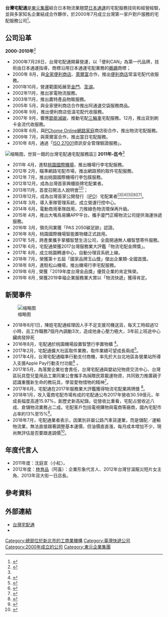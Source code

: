 {{Infobox Company
| local_code_name = TW
| local_code = 70624227
| other_name = 宅配通<br/>大嘴鳥
| foundation = 2000年7月28日
| location = {{ROC}}<br/>[[台北市|台北市]][[南港區|南港區]]三重路19之9號2樓([[南港軟體園區|南港軟體園區]])
| key_people = 董事長：邱純枝<br/>總經理：徐慶懿
| industry = [[運輸|運輸]][[物流|物流]][[倉儲|倉儲]][[服務業|服務業]]
| products = 
| services = 宅配運輸、倉儲物流
| revenue = 
| operating_income = 
| num_employees = 2000（2019年）<ref>{{Cite web|url=https://www.104.com.tw/jobbank/custjob/index.php?r=cust&j=5a60426d445c3e2230683b1d1d1d1d5f2443a363189j97|title=台灣宅配通股份有限公司-公司簡介及所有工作機會|accessdate=2018-12-26|author=|date=|work=|publisher=104人力銀行|language=zh-tw|archive-date=2019-06-08|archive-url=https://web.archive.org/web/20190608105909/https://www.104.com.tw/jobbank/custjob/index.php?r=cust&j=5a60426d445c3e2230683b1d1d1d1d5f2443a363189j97|dead-url=no}}</ref>
| parent = [[東元電機|東元電機]]
| divisions = 
| subsid = 
| zip_code = 
| capital = [[新臺幣|新臺幣]]10億元
| market_value = 
| accounting_period = 
| major_shareholder = 
| homepage = http://www.e-can.com.tw/
| footnotes = 
| company_name = 台灣宅配通股份有限公司
| company_name_en = Taiwan Pelican Express Co., Ltd.
| company_logo = [[檔案:Logo_台灣宅配通.png|檔案:Logo 台灣宅配通.png]]
| company_type = [[上市公司|上市公司]]
| traded_as = {{twse|2642}}
| company_slogan = 時刻用心 準時配達
| profit = 
| P/E ratio = 
| earnings per share = 
| Net asset value = 
| width = 
}}

'''台灣宅配通'''是[[東元集團|東元集團]]結合日本物流業翹楚[[日本通運|日本通運]]的宅配服務技術和經營經驗，並與多家知名企業結成合作夥伴，於2000年7月成立台灣第一家戶對戶服務的宅配服務公司<ref>{{Cite web|url=https://www.e-can.com.tw/aboutUs_brand.aspx|title=台灣宅配通-品牌故事|accessdate=2018-07-16|author=|date=|work=|publisher=台灣宅配通官網|language=zh-tw|archive-date=2019-08-30|archive-url=https://web.archive.org/web/20190830030019/https://www.e-can.com.tw/aboutUs_brand.aspx|dead-url=no}}</ref>。

== 公司沿革 ==
'''2000-2010年'''<ref name=ecan>{{Cite web|url=https://www.e-can.com.tw/aboutUs_history.aspx|title=台灣宅配通-公司沿革|accessdate=2018-12-26|author=|date=|work=|publisher=台灣宅配通官網|language=zh-tw|archive-date=2021-01-16|archive-url=https://web.archive.org/web/20210116123405/https://www.e-can.com.tw/aboutUs_history.aspx|dead-url=no}}</ref>
*2000年7月28日，台灣宅配通開幕營運，以「便利CAN」為第一代品牌，技術由日本通運指導，商標沿用日本通運宅配業務的[[鵜鶘|鵜鶘]]商標；
*2000年  8月，與[[全家便利商店|全家便利商店]]、[[萊爾富|萊爾富]]合作，推出[[便利商店|便利商店]]常溫宅配代收服務。
*2001年10月，營運範圍拓展至[[金門|金門]]、[[澎湖|澎湖]]。
*2002年11月，推出家電物流服務。
*2003年11月，推出農特產品物販服務。
*2005年  5月，與全家便利商店合作推出阿通速交袋服務商品。
*2006年  9月，推出便利商店低溫宅配代收服務。
*2007年  9月，響應[[節能減碳|節能減碳]]，推動宅配[[三輪車|三輪車]]宅配服務。12月，推出貨到刷卡金流代收服務。
*2008年  6月，與[[PChome_Online網路家庭|PChome Online網路家庭]]商店街合作，推出物流宅配服務。
*2009年  7月，與萊爾富合作，推出當日宅配服務。
*2010年  8月，通過「[[ISO_27001|ISO 27001]]資訊安全管理驗證服務」。
[[File:2013TIBE_Day5_Hall1_Pelican_Express_20130203.JPG|缩略图]]，世貿一館的台灣宅配通宅配服務區]]
'''2011年-迄今'''<ref name=ecan></ref>
*2011年  4月，進駐[[桃園國際機場|桃園國際機場]]，推出機場行李宅配服務。
*2012年  2月，瞄準網路宅配市場，推出網路預約取件宅配服務。
*2012年  7月，推出桃園國際機場行李包膜服務。
*2012年12月，成為台灣首家興櫃掛牌宅配業者。
*2013年11月，首度召開法人說明會[[台灣宅配通#cite_note-2|<sup>[2]</sup>]]；
*2013年12月，成為台灣首家公開發行（[[IPO|IPO]]）宅配業者[[台灣宅配通#cite_note-3|<sup>[3]</sup>]][[台灣宅配通#cite_note-4|<sup>[4]</sup>]][[台灣宅配通#cite_note-5|<sup>[5]</sup>]][[台灣宅配通#cite_note-6|<sup>[6]</sup>]][[台灣宅配通#cite_note-7|<sup>[7]</sup>]]。
*2014年  3月，導入車隊管理系統，成立營運行控中心。
*2014年  6月，電動商用車隊啟用，力推綠色物流環保再升級。
*2015年  4月，推出大嘴鳥易購APP平台。攜手廈門正暘物流公司提供海運快遞服務。
*2016年  3月，領先同業獲「PAS 2050碳足跡」認證。
*2016年  8月，桃園國際機場智能置物櫃正式啟用。
*2017年  5月，跨產業攜手掌櫃智慧生活公司，全面開通無人櫃智慧寄件服務。
*2017年  6月，宅配通榮獲2017台灣服務業大評鑑「物流宅配金牌獎」。
*2017年  8月，成立桃園轉運中心，自動分理貨系統上線。
*2018年  7月，榮獲第十五屆「國家品牌玉山獎」傑出企業類-全國首獎。
*2018年  8月，進駐松山機場，推出機場行李宅配服務。
*2019年  6月 , 榮獲「2019年度台灣金品獎」優質企業的肯定殊榮。 
*2019年  8月 , 榮獲2019幸福企業服務業大賞以「物流快遞」獲得肯定。

==新聞事件==
[[File:2015_Comic_Exhibition,_Day_1,_Pelican_Express_20150806.jpg|缩略图]]


*2018年8月1日，陳姓宅配通經理因人手不足支援司機送貨，每天工時超過12小時，且工作職務7個月內調動3次，造成他身心壓力極大，3年前上班途中心臟病發猝死
*2016年8月，宅配通於桃園機場設置智慧行李置物櫃 <ref>{{Cite web|url=https://video.udn.com/news/536102|title=宅配通桃園機場智慧行李置物櫃 即日起啟用|accessdate=2018-07-16|author=|date=|last=|work=聯合影音|publisher=|language=zh-TW|archive-date=2019-06-07|archive-url=https://web.archive.org/web/20190607164821/https://video.udn.com/news/536102|dead-url=no}}</ref>。
*2017年2月，宅配通擴大社區取件業務，取件業績可望成長兩成<ref>{{Cite web|url=https://www.iotmart.com.tw/2017/02/2642.html|title=宅配通（2642）積極擴大社區取件業務，務求強化連結到府的最後一哩路|accessdate=2018-07-16|work=台灣股市新聞|archive-url=https://web.archive.org/web/20180716194747/https://www.iotmart.com.tw/2017/02/2642.html|archive-date=2018-07-16|dead-url=yes}}</ref>。 
*2017年4月，台灣宅配通瞄準行動支付商機，率先於大台北地區各營業站所導入支援Apple Pay行動支付功能<ref>{{Cite news|url=http://www.chinatimes.com/realtimenews/20170417003323-260410|title=宅配通導入Apple Pay　大台北地區營業站所首波上線|last=|newspaper=中時電子報|accessdate=2018-07-16|language=zh-TW|archive-date=2019-06-23|archive-url=https://web.archive.org/web/20190623212807/https://www.chinatimes.com/realtimenews/20170417003323-260410|dead-url=no}}</ref> 。
*2017年5月，為落實企業社會責任，台灣宅配通與嬰幼兒物資交流中心、台灣區玩具暨兒童用品工業同業公會攜手為捐贈民眾載運物資，共同致力推廣親子認識重獲新生命的教玩具，學習愛物惜物的精神<ref>{{Cite news|url=http://www.tcoc.org.tw/articles/20170517-3b2e5fb1|title=商業圈:您捐玩具到府收，宅配通邀您一起愛物惜物；中華電信今開賣全新iPad，月付999元0元帶回家|author=|date=|work=|newspaper=台灣商會聯合資訊網|accessdate=2018-07-16|language=zh-TW|archive-date=2020-10-30|archive-url=https://web.archive.org/web/20201030012915/https://www.tcoc.org.tw/articles/20170517-3b2e5fb1|dead-url=yes}}</ref>。
*2017年6月，宅配通在2017年服務業大評鑑獲得物流宅配業將牌獎 <ref>{{Cite news|url=http://www.chinatimes.com/realtimenews/20170627004678-260410|title=宅配通獲服務業大評鑑物流宅配業金牌獎 總經理感謝兩千名大嘴鳥|last=|newspaper=中時電子報|accessdate=2018-07-16|language=zh-TW|archive-date=2019-06-10|archive-url=https://web.archive.org/web/20190610132702/https://www.chinatimes.com/realtimenews/20170627004678-260410|dead-url=no}}</ref>。
*2018年1月，攻入電商宅配市場有成的宅配通公布2017年營收30.59億元，年成長幅度高達15.97%，創歷史新高紀錄。從營收比重看，宅配占營收近八成、倉儲物流業務占二成。宅配客戶包括電視購物與電商等廠商，國內宅配市占率約13%至15%<ref>{{Cite news|url=https://udn.com/news/story/7254/2919948|title=宅配通去年營收30.59億元 歷史新高|author=|last=|date=|work=|newspaper=聯合新聞網|accessdate=2018-07-16|archive-date=2019-06-10|archive-url=https://web.archive.org/web/20190610135611/https://udn.com/news/story/7254/2919948|dead-url=no}}</ref>。
*2018年7月，宅配通業者表示，因業別非屬公路汽車貨運業，而是儲配／運輸物流業，無法直接跟著調整基本運價，但油價直直漲，每月成本增加不少，現尚無評估是否要跟進調價<ref>{{Cite news|url=http://news.ltn.com.tw/news/focus/paper/1216277|title=貨運准調運費 宅配快遞看漲|newspaper=自由時報電子報|accessdate=2018-07-16|archive-date=2019-06-29|archive-url=https://web.archive.org/web/20190629015517/https://news.ltn.com.tw/news/focus/paper/1216277|dead-url=no}}</ref>。

==年度代言人==
*2011年度：沈庭宣（小紅）。
*2012年度：[[林育品|林育品]]（阿喜）：企業形象代言人、2012年台灣甘溫賑災短片女主角、2013年貨大街一日店長。

==參考資料==
<references />

==外部連結==
*[http://www.e-can.com.tw/ 台灣宅配通] {{Wayback|url=http://www.e-can.com.tw/ |date=20210116111957 }}{{zh-tw}}
*{{facebook|taiwanpelican}}

{{DEFAULTSORT:T}}
[[Category:總部位於新北市的工商業機構|Category:總部位於新北市的工商業機構]]
[[Category:臺灣快遞公司|Category:臺灣快遞公司]]
[[Category:2000年成立的公司|Category:2000年成立的公司]]
[[Category:東元企業集團|Category:東元企業集團]]